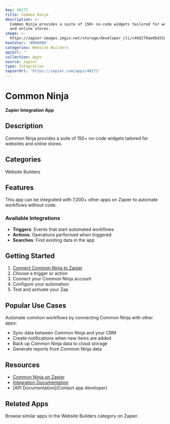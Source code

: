 ```yaml
---
key: 40172
title: Common Ninja
description: >-
  Common Ninja provides a suite of 150+ no-code widgets tailored for websites
  and online stores.
image: >-
  https://zapier-images.imgix.net/storage/developer_cli/c46d279aedbd31062a2bea30066cac41.png?auto=format%2Ccompress&ixlib=python-3.0.0&q=50
hexColor: '#000000'
categories: Website Builders
apiUrl: ''
collection: Apps
source: zapier
type: Integration
zapierUrl: 'https://zapier.com/apps/40172'
---
```

# Common Ninja

**Zapier Integration App**

## Description

Common Ninja provides a suite of 150+ no-code widgets tailored for websites and online stores.

## Categories

Website Builders

## Features

This app can be integrated with 7,000+ other apps on Zapier to automate workflows without code.

### Available Integrations

- **Triggers**: Events that start automated workflows
- **Actions**: Operations performed when triggered
- **Searches**: Find existing data in the app

## Getting Started

1. [Connect Common Ninja to Zapier](https://zapier.com/apps/40172)
2. Choose a trigger or action
3. Connect your Common Ninja account
4. Configure your automation
5. Test and activate your Zap

## Popular Use Cases

Automate common workflows by connecting Common Ninja with other apps:

- Sync data between Common Ninja and your CRM
- Create notifications when new items are added
- Back up Common Ninja data to cloud storage
- Generate reports from Common Ninja data

## Resources

- [Common Ninja on Zapier](https://zapier.com/apps/40172)
- [Integration Documentation](https://zapier.com/apps/40172/integrations)
- [API Documentation](Contact app developer)

## Related Apps

Browse similar apps in the Website Builders category on Zapier.

